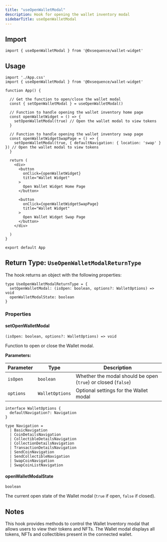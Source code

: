 ```yaml
---
title: "useOpenWalletModal"
description: Hook for opening the wallet inventory modal
sidebarTitle: useOpenWalletModal
---
```


## Import

```tsx
import { useOpenWalletModal } from '@0xsequence/wallet-widget'
```

## Usage

```tsx
import './App.css'
import { useOpenWalletModal } from '@0xsequence/wallet-widget'

function App() {

  // Get the function to open/close the wallet modal
  const { setOpenWalletModal } = useOpenWalletModal()

  // Function to handle opening the wallet inventory home page
  const openWalletWidget = () => {
    setOpenWalletModal(true) // Open the wallet modal to view tokens
  }

  // Function to handle opening the wallet inventory swap page
  const openWalletWidgetSwapPage = () => {
    setOpenWalletModal(true, { defaultNavigation: { location: 'swap' } }) // Open the wallet modal to view tokens
  }

  return (
    <div>
      <button
        onClick={openWalletWidget}
        title="Wallet Widget"
      >
        Open Wallet Widget Home Page
      </button>

      <button
        onClick={openWalletWidgetSwapPage}
        title="Wallet Widget"
      >
        Open Wallet Widget Swap Page
      </button>
    </div>
   
  )
}

export default App
```

## Return Type: `UseOpenWalletModalReturnType`

The hook returns an object with the following properties:

```tsx
type UseOpenWalletModalReturnType = {
  setOpenWalletModal: (isOpen: boolean, options?: WalletOptions) => void
  openWalletModalState: boolean
}
```

### Properties

#### setOpenWalletModal

`(isOpen: boolean, options?: WalletOptions) => void`

Function to open or close the Wallet modal.

**Parameters:**

| Parameter | Type | Description |
| --------- | ---- | ----------- |
| `isOpen` | `boolean` | Whether the modal should be open (`true`) or closed (`false`) |
| `options` | `WalletOptions` | Optional settings for the Wallet modal |

```tsx
interface WalletOptions {
  defaultNavigation?: Navigation
}

type Navigation =
  | BasicNavigation
  | CoinDetailsNavigation
  | CollectibleDetailsNavigation
  | CollectionDetailsNavigation
  | TransactionDetailsNavigation
  | SendCoinNavigation
  | SendCollectibleNavigation
  | SwapCoinNavigation
  | SwapCoinListNavigation
```

#### openWalletModalState

`boolean`

The current open state of the Wallet modal (`true` if open, `false` if closed).

## Notes

This hook provides methods to control the Wallet Inventory modal that allows users to view their tokens and NFTs. The Wallet modal displays all tokens, NFTs and collectibles present in the connected wallet.